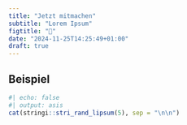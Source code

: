 ```yaml
---
title: "Jetzt mitmachen"
subtitle: "Lorem Ipsum"
figtitle: "🤝"
date: "2024-11-25T14:25:49+01:00"
draft: true
---
```


## Beispiel

```r
#| echo: false
#| output: asis
cat(stringi::stri_rand_lipsum(5), sep = "\n\n")
```
